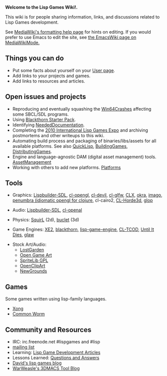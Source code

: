 '''Welcome to the Lisp Games Wiki!.'''

This wiki is for people sharing information, links, and discussions related to Lisp Games development.

See [http://www.mediawiki.org/wiki/Help:Formatting MediaWiki's formatting help page] for hints on editing.
If you would prefer to use Emacs to edit the site, see [http://www.emacswiki.org/emacs/MediaWikiMode the EmacsWiki page on MediaWikiMode.]

== Things you can do ==

* Put some facts about yourself on your [[Special:ActiveUsers|User page]].
* Add links to your projects and games.
* Add links to resources and articles.

== Open issues and projects == 

* Reproducing and eventually squashing the [[Win64Crashes]] affecting some SBCL/SDL programs.
* Using [http://code.google.com/p/blackthorn-engine/wiki/BlackthornStarterPack Blackthorn Starter Pack].
* Identifying [[NeededDocumentation]].
* Completing the [http://dto.github.com/notebook/2010expo.html 2010 International Lisp Games Expo] and archiving postmortems and other writeups to this wiki.
* Automating build process and packaging of binaries/libs/assets for all available platforms. See also [[QuickLisp]], [[BuildingGames]], [[DistributingGames]].
* Engine and language-agnostic DAM (digital asset management) tools. [[AssetManagement]]
* Working with others to add new platforms. [[Platforms]]

== Tools ==

* Graphics: [[Lispbuilder-SDL]], [[cl-opengl]], [[cl-devil]], [[cl-glfw]], [[CLX]], [[okra]], [[imago]], [http://github.com/ztellman/penumbra penumbra (idiomatic opengl for clojure], cl-cairo2, [http://github.com/anwyn/cl-horde3d CL-Horde3d], [http://github.com/patzy/glop glop]

* Audio: [[Lispbuilder-SDL]], [[cl-openal]]

* Physics: [[SquirL]] (2d), [[buclet]] (3d)

* Game Engines: [[XE2]], [http://code.google.com/p/blackthorn-engine/ blackthorn], [http://code.google.com/p/lisp-game-engine/ lisp-game-engine], [http://bitbucket.org/eeeickythump/cl-tcod/ CL-TCOD], [[Until It Dies]], [http://github.com/patzy/glaw glaw]

* Stock Art/Audio: 
** [http://lostgarden.com/labels/free%20game%20graphics.html LostGarden]
** [http://opengameart.org Open Game Art]
** [http://www.flyingyogi.com/fun/spritelib.html SpriteLib GPL]
** [http://openclipart.org/tags/game OpenClipArt]
** [http://www.newgrounds.com NewGrounds]

== Games ==
Some games written using lisp-family languages.

* [[Xong]]
* [[Common Worm]]

== Community and Resources ==

* IRC: irc.freenode.net #lispgames and #lisp
* [http://common-lisp.net/mailman/listinfo/lisp-game-dev mailing list]
* Learning: [http://lispgames.ath.cx/index.php/Articles Lisp Game Development Articles]
* Lessons Learned: [http://lispgames.ath.cx/index.php/Lessons_Learned Questions and Answers]
* [http://lispgamesdev.blogspot.com/ David's lisp games blog]
* [http://lisp-qix.blogspot.com// WarWeasle's 3DMACS Tool Blog]